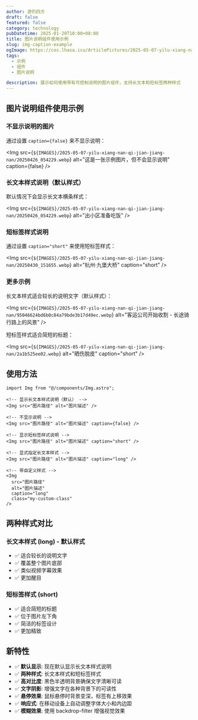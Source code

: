 ```yaml
---
author: 游钓四方
draft: false
featured: false
category: technology
pubDatetime: 2025-01-20T10:00+08:00
title: 图片说明组件使用示例
slug: img-caption-example
ogImage: https://cos.lhasa.icu/ArticlePictures/2025-05-07-yilu-xiang-nan-qi-jian-jiang-nan/20250426_054229.webp
tags:
  - 示例
  - 组件
  - 图片说明

description: 展示如何使用带有可控制说明的图片组件，支持长文本和短标签两种样式
---
```



## 图片说明组件使用示例

### 不显示说明的图片

通过设置 `caption={false}` 来不显示说明：

<Img src={`${IMAGES}/2025-05-07-yilu-xiang-nan-qi-jian-jiang-nan/20250426_054229.webp`} alt="这是一张示例图片，但不会显示说明" caption={false} />

### 长文本样式说明（默认样式）

默认情况下会显示长文本横条样式：

<Img 
  src={`${IMAGES}/2025-05-07-yilu-xiang-nan-qi-jian-jiang-nan/20250426_054229.webp`} 
  alt="出小区准备吃饭" 
/>

### 短标签样式说明

通过设置 `caption="short"` 来使用短标签样式：

<Img 
  src={`${IMAGES}/2025-05-07-yilu-xiang-nan-qi-jian-jiang-nan/20250430_151655.webp`} 
  alt="杭州·九堡大桥" 
  caption="short"
/>

### 更多示例

长文本样式适合较长的说明文字（默认样式）：

<Img 
  src={`${IMAGES}/2025-05-07-yilu-xiang-nan-qi-jian-jiang-nan/95046624bd6b0c84a79bde3b17d49ec.webp`} 
  alt="客运公司开始收割 - 长途骑行路上的风景" 
/>

短标签样式适合简短的标题：

<Img 
  src={`${IMAGES}/2025-05-07-yilu-xiang-nan-qi-jian-jiang-nan/2a1b525ee02.webp`} 
  alt="晒伤脱皮" 
  caption="short"
/>

## 使用方法

```astro
import Img from "@/components/Img.astro";

<!-- 显示长文本样式说明（默认） -->
<Img src="图片路径" alt="图片描述" />

<!-- 不显示说明 -->
<Img src="图片路径" alt="图片描述" caption={false} />

<!-- 显示短标签样式说明 -->
<Img src="图片路径" alt="图片描述" caption="short" />

<!-- 显式指定长文本样式 -->
<Img src="图片路径" alt="图片描述" caption="long" />

<!-- 带自定义样式 -->
<Img 
  src="图片路径" 
  alt="图片描述" 
  caption="long"
  class="my-custom-class"
/>
```

## 两种样式对比

### 长文本样式 (long) - 默认样式
- ✅ 适合较长的说明文字
- ✅ 覆盖整个图片底部
- ✅ 类似视频字幕效果
- ✅ 更加醒目

### 短标签样式 (short)
- ✅ 适合简短的标题
- ✅ 位于图片左下角
- ✅ 简洁的标签设计
- ✅ 更加精致

## 新特性

- ✅ **默认显示**: 现在默认显示长文本样式说明
- ✅ **两种样式**: 长文本样式和短标签样式
- ✅ **高对比度**: 黑色半透明背景确保文字清晰可读
- ✅ **文字阴影**: 增强文字在各种背景下的可读性
- ✅ **悬停效果**: 鼠标悬停时背景变深，标签有上移效果
- ✅ **响应式**: 在移动设备上自动调整字体大小和内边距
- ✅ **模糊效果**: 使用 backdrop-filter 增强视觉效果 